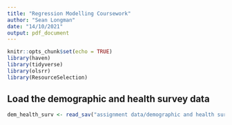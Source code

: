 ```yaml
---
title: "Regression Modelling Coursework"
author: "Sean Longman"
date: "14/10/2021"
output: pdf_document
---
```


```r
knitr::opts_chunk$set(echo = TRUE)
library(haven)
library(tidyverse)
library(olsrr)
library(ResourceSelection)
```

## Load the demographic and health survey data
```r
dem_health_surv <- read_sav("assignment data/demographic and health survey.sav")
```

